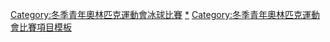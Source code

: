 {{Navbox
|name = 青年奧林匹克運動會冰球比賽
|title = 青年奧林匹克運動會冰球比賽
|listclass = hlist
|titlestyle = background:#BFD7FF;
|imageleft = [[File:Ice hockey pictogram.svg|50px]]
|list1 = 
* [[2012年冬季青年奧林匹克運動會冰球比賽|2012]]
* [[2016年冬季青年奧林匹克運動會冰球比賽|2016]]
* [[2020年冬季青年奧林匹克運動會冰球比賽|2020]]
|belowclass = hlist
|below = 
|belowstyle = background:#BFD7FF;
}}<includeonly>[[Category:冬季青年奧林匹克運動會冰球比賽‎]]</includeonly><noinclude>
[[Category:冬季青年奧林匹克運動會冰球比賽|*‎]]
[[Category:冬季青年奧林匹克運動會比賽項目模板]]
</noinclude>